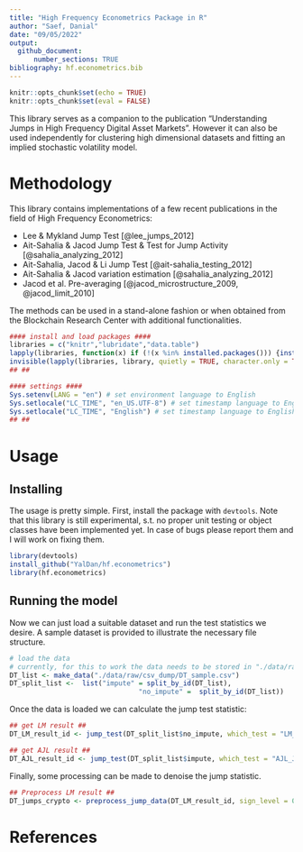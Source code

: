 ```yaml
---
title: "High Frequency Econometrics Package in R"
author: "Saef, Danial"
date: "09/05/2022"
output:
  github_document: 
      number_sections: TRUE
bibliography: hf.econometrics.bib
---
```


```r
knitr::opts_chunk$set(echo = TRUE)
knitr::opts_chunk$set(eval = FALSE)
```

This library serves as a companion to the publication "Understanding Jumps in High Frequency Digital Asset Markets". However it can also be used independently for clustering high dimensional datasets and fitting an implied stochastic volatility model.

# Methodology
This library contains implementations of a few recent publications in the field of High Frequency Econometrics:

* Lee & Mykland Jump Test [@lee_jumps_2012]
* Ait-Sahalia & Jacod Jump Test & Test for Jump Activity [@sahalia_analyzing_2012]
* Ait-Sahalia, Jacod & Li Jump Test [@ait-sahalia_testing_2012]
* Ait-Sahalia & Jacod variation estimation [@sahalia_analyzing_2012]
* Jacod et al. Pre-averaging [@jacod_microstructure_2009, @jacod_limit_2010]

The methods can be used in a stand-alone fashion or when obtained from the Blockchain Research Center with additional functionalities.

```r
#### install and load packages ####
libraries = c("knitr","lubridate","data.table")
lapply(libraries, function(x) if (!(x %in% installed.packages())) {install.packages(x, dependencies = TRUE, repos = "http://cran.us.r-project.org")} )
invisible(lapply(libraries, library, quietly = TRUE, character.only = TRUE))
## ##

#### settings ####
Sys.setenv(LANG = "en") # set environment language to English
Sys.setlocale("LC_TIME", "en_US.UTF-8") # set timestamp language to English
Sys.setlocale("LC_TIME", "English") # set timestamp language to English
## ##
```
# Usage

## Installing
The usage is pretty simple. First, install the package with `devtools`. Note that this library is still experimental, s.t. no proper unit testing or object classes have been implemented yet. In case of bugs please report them and I will work on fixing them.

```r
library(devtools)
install_github("YalDan/hf.econometrics")
library(hf.econometrics)
``` 

## Running the model
Now we can just load a suitable dataset and run the test statistics we desire. A sample dataset is provided to illustrate the necessary file structure. 

```r
# load the data
# currently, for this to work the data needs to be stored in "./data/raw/csv_dump/"
DT_list <- make_data("./data/raw/csv_dump/DT_sample.csv")
DT_split_list <-  list("impute" = split_by_id(DT_list),
                                "no_impute" =  split_by_id(DT_list))

``` 

Once the data is loaded we can calculate the jump test statistic:

```r
## get LM result ##
DT_LM_result_id <- jump_test(DT_split_list$no_impute, which_test = "LM_JumpTest")

## get AJL result ##
DT_AJL_result_id <- jump_test(DT_split_list$impute, which_test = "AJL_JumpTest")
``` 

Finally, some processing can be made to denoise the jump statistic.

```r
## Preprocess LM result ##
DT_jumps_crypto <- preprocess_jump_data(DT_LM_result_id, sign_level = 0.01)
``` 

# References
